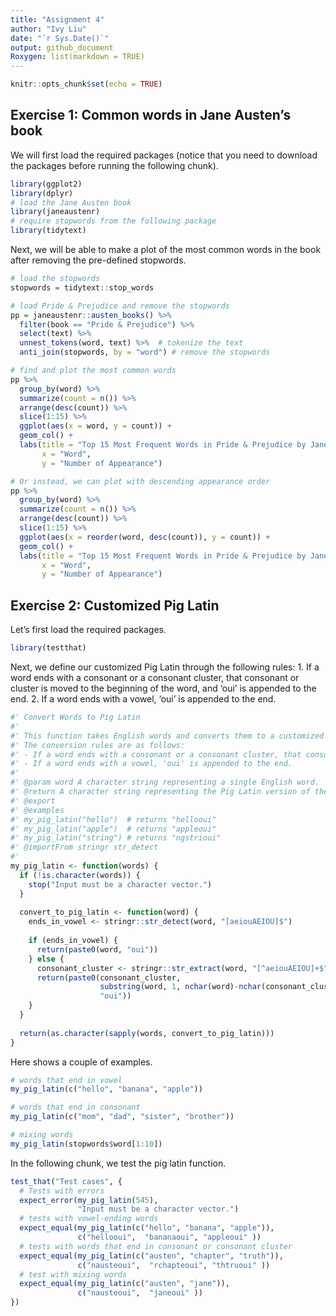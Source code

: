 ```yaml
---
title: "Assignment 4"
author: "Ivy Liu"
date: "`r Sys.Date()`"
output: github_document
Roxygen: list(markdown = TRUE)
---
```


```r
knitr::opts_chunk$set(echo = TRUE)
```

## Exercise 1: Common words in Jane Austen's book

We will first load the required packages (notice that you need to download the packages before running the following chunk).
```r
library(ggplot2)
library(dplyr)
# load the Jane Austen book
library(janeaustenr)
# require stopwords from the following package
library(tidytext)
```

Next, we will be able to make a plot of the most common words in the book after removing the pre-defined stopwords.
```r
# load the stopwords
stopwords = tidytext::stop_words

# load Pride & Prejudice and remove the stopwords
pp = janeaustenr::austen_books() %>%
  filter(book == "Pride & Prejudice") %>%
  select(text) %>%
  unnest_tokens(word, text) %>%  # tokenize the text
  anti_join(stopwords, by = "word") # remove the stopwords

# find and plot the most common words 
pp %>%
  group_by(word) %>%
  summarize(count = n()) %>%
  arrange(desc(count)) %>%
  slice(1:15) %>%
  ggplot(aes(x = word, y = count)) +
  geom_col() +
  labs(title = "Top 15 Most Frequent Words in Pride & Prejudice by Jane Austen",
       x = "Word",
       y = "Number of Appearance")

# Or instead, we can plot with descending appearance order
pp %>%
  group_by(word) %>%
  summarize(count = n()) %>%
  arrange(desc(count)) %>%
  slice(1:15) %>%
  ggplot(aes(x = reorder(word, desc(count)), y = count)) +
  geom_col() +
  labs(title = "Top 15 Most Frequent Words in Pride & Prejudice by Jane Austen",
       x = "Word",
       y = "Number of Appearance")
```


## Exercise 2: Customized Pig Latin

Let's first load the required packages.
```r
library(testthat)
```

Next, we define our customized Pig Latin through the following rules:
1. If a word ends with a consonant or a consonant cluster, that consonant or cluster is moved to the beginning of the word, and 'oui' is appended to the end.
2. If a word ends with a vowel, 'oui' is appended to the end.
```r
#' Convert Words to Pig Latin
#'
#' This function takes English words and converts them to a customized version of Pig Latin.
#' The conversion rules are as follows:
#' - If a word ends with a consonant or a consonant cluster, that consonant or cluster is moved to the beginning of the word, and 'oui' is appended to the end.
#' - If a word ends with a vowel, 'oui' is appended to the end.
#'
#' @param word A character string representing a single English word.
#' @return A character string representing the Pig Latin version of the input word.
#' @export
#' @examples
#' my_pig_latin("hello")  # returns "hellooui"
#' my_pig_latin("apple")  # returns "appleoui"
#' my_pig_latin("string") # returns "ngstrioui"
#' @importFrom stringr str_detect
#' 
my_pig_latin <- function(words) {
  if (!is.character(words)) {
    stop("Input must be a character vector.")
  }
  
  convert_to_pig_latin <- function(word) {
    ends_in_vowel <- stringr::str_detect(word, "[aeiouAEIOU]$")
    
    if (ends_in_vowel) {
      return(paste0(word, "oui"))
    } else {
      consonant_cluster <- stringr::str_extract(word, "[^aeiouAEIOU]+$")
      return(paste0(consonant_cluster,
                    substring(word, 1, nchar(word)-nchar(consonant_cluster)),
                    "oui"))
    }
  }
  
  return(as.character(sapply(words, convert_to_pig_latin)))
}
```

Here shows a couple of examples.
```r
# words that end in vowel
my_pig_latin(c("hello", "banana", "apple"))

# words that end in consonant
my_pig_latin(c("mom", "dad", "sister", "brother"))

# mixing words
my_pig_latin(stopwords$word[1:10])
```

In the following chunk, we test the pig latin function.
```r
test_that("Test cases", {
  # Tests with errors
  expect_error(my_pig_latin(545),
               "Input must be a character vector.")
  # tests with vowel-ending words
  expect_equal(my_pig_latin(c("hello", "banana", "apple")),
               c("hellooui",  "bananaoui", "appleoui" ))
  # tests with words that end in consonant or consonant cluster
  expect_equal(my_pig_latin(c("austen", "chapter", "truth")),
               c("nausteoui",  "rchapteoui", "thtruoui" ))
  # test with mixing words
  expect_equal(my_pig_latin(c("austen", "jane")),
               c("nausteoui",  "janeoui" ))
})
```



